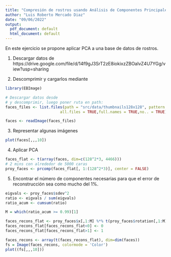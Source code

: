 ```yaml
---
title: "Compresión de rostros usando Análisis de Componentes Principales"
author: "Luis Roberto Mercado Diaz"
date: "09/06/2022"
output:
  pdf_document: default
  html_document: default
---
```


En este ejercicio se propone aplicar PCA a una base de datos de rostros.

1. Descargar datos de https://drive.google.com/file/d/14f9gJ3SrT2zE8iokixzZBOalvZ4U7YGg/view?usp=sharing

2. Descomprimir y cargarlos mediante

```r
library(EBImage)

# Descargar datos desde
# y descomprimir, luego poner ruta en path:
faces_files <- list.files(path = "src/data/thumbnails128x128", pattern = ".png", 
                        all.files = TRUE,full.names = TRUE,no.. = TRUE)

faces <- readImage(faces_files)
```

3. Representar algunas imágenes

```r
plot(faces[,,,10])
```

4. Aplicar PCA

```r
faces_flat <- t(array(faces, dim=c(128^2*3, 4466)))
# 2 mins con alrededor de 5000 caras
proy_faces <- prcomp(faces_flat[, 1:(128^2*3)], center = FALSE)
```

5. Encontrar el número de componentes necesarias para que el error de reconstrucción sea como mucho del 1%.

```r
eigvals <- proy_faces$sdev^2
ratio <- eigvals / sum(eigvals)
ratio_acum <- cumsum(ratio)

M = which(ratio_acum >= 0.99)[1]
```

```r
faces_recons_flat <- proy_faces$x[,1:M] %*% t(proy_faces$rotation[,1:M])
faces_recons_flat[faces_recons_flat<0] <- 0
faces_recons_flat[faces_recons_flat>1] <- 1

faces_recons <- array(t(faces_recons_flat), dim=dim(faces))
fs = Image(faces_recons, colormode = 'Color')
plot((fs[,,,10]))
```







